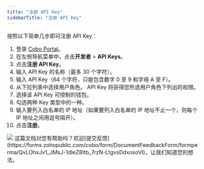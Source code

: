```yaml
---
title: "注册 API Key"
sidebarTitle: "注册 API Key"
---
```


按照以下简单几步即可注册 API Key：

1. 登录 [Cobo Portal](https://portal.cobo.com/login)。
2. 在左侧导航菜单中，点击**开发者** > **API Keys**。
3. 点击**注册 API Key**。
4. 输入 API Key 的名称（最多 30 个字符）。
5. 输入 API Key（64 个字符，只能包含数字 0 至 9 和字母 A 至 F）。
6. 从下拉列表中选择用户角色。
<Info>API Key 将获得您所选用户角色下列出的权限。</Info>
7. 选择该 API Key 可控制的钱包。
8. 勾选两种 Key 类型中的一种。
9. 输入要列入白名单的 IP 地址（如果要列入白名单的 IP 地址不止一个，则每个 IP 地址之间用逗号隔开）。
10. 点击**注册**。

<img src="/cn/images/developer-console/create_api_key.png" className="screenshot_modal"/>
<Tip>这篇文档对您有帮助吗？欢迎[提交反馈](https://forms.zohopublic.com/cobo/form/DocumentFeedbackForm/formperma/QvLOhxJv1_JMsJ-1dleZ8Itb_7rzN-LtgvsDdxosoVI)，让我们知道您的想法。</Tip>